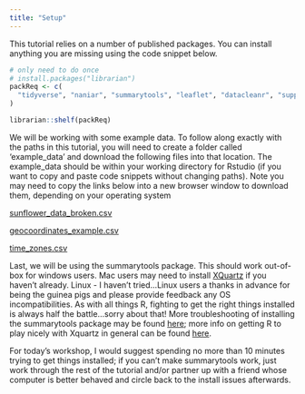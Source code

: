 ```yaml
---
title: "Setup"
---
```


This tutorial relies on a number of published packages. You can install anything you are missing using the code snippet below.

```r
# only need to do once
# install.packages("librarian")
packReq <- c(
  "tidyverse", "naniar", "summarytools", "leaflet", "datacleanr", "supportR"
)

librarian::shelf(packReq)

```

We will be working with some example data. To follow along exactly with the paths in this tutorial, you will need to create a folder called 'example_data' and download the following files into that location. The example_data should be within your working directory for Rstudio (if you want to copy and paste code snippets without changing paths). Note you may need to copy the links below into a new browser window to download them, depending on your operating system

[sunflower_data_broken.csv](./example_data/sunflower_data_broken.csv)

[geocoordinates_example.csv](./example_data/geocoordinates_example.csv)

[time_zones.csv](./example_data/time_zones.csv)


Last, we will be using the summarytools package. This should work out-of-box for windows users. Mac users may need to install [XQuartz](https://www.xquartz.org) if you haven't already. Linux - I haven't tried...Linux users a thanks in advance for being the guinea pigs and please provide feedback any OS incompatibilities. As with all things R, fighting to get the right things installed is always half the battle...sorry about that! More troubleshooting of installing the summarytools package may be found [here](https://github.com/dcomtois/summarytools/issues/67); more info on getting R to play nicely with Xquartz in general can be found [here](https://cran.r-project.org/bin/macosx/).

For today's workshop, I would suggest spending no more than 10 minutes trying to get things installed; if you can't make summarytools work, just work through the rest of the tutorial and/or partner up with a friend whose computer is better behaved and circle back to the install issues afterwards.
